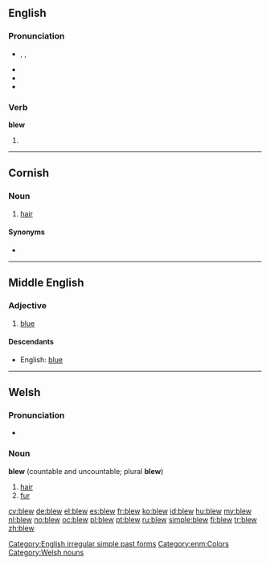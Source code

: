==English==

===Pronunciation===
* {{enPR|blo͞o}}, {{IPA|/bluː/}}, {{SAMPA|/blu:/}}
* {{audio|en-us-blew.ogg|Audio (US)}}
* {{rhymes|uː}}
* {{homophones|blue}}

===Verb===
'''blew'''

# {{simple past of|blow}}

[[Category:English irregular simple past forms]]

----

==Cornish==

===Noun===
{{infl|kw|noun|g=f|singulative|blewen}}

# [[hair]]

====Synonyms====
* {{l|kw|gols}}

----

==Middle English==
<!--this Middle English entry was created using Template:new enm entry-->
===Adjective===
{{infl|enm|adjective}}

# [[blue]]

====Descendants====
* English: [[blue]]

[[Category:enm:Colors]]
----

==Welsh==

===Pronunciation===
* {{audio|Cy-blew.ogg|Audio}}

===Noun===
'''blew''' (countable and uncountable; plural '''blew''')

# [[hair#Noun|hair]]
# [[fur#Noun|fur]]

[[Category:Welsh nouns]]

[[cy:blew]]
[[de:blew]]
[[el:blew]]
[[es:blew]]
[[fr:blew]]
[[ko:blew]]
[[id:blew]]
[[hu:blew]]
[[my:blew]]
[[nl:blew]]
[[no:blew]]
[[oc:blew]]
[[pl:blew]]
[[pt:blew]]
[[ru:blew]]
[[simple:blew]]
[[fi:blew]]
[[tr:blew]]
[[zh:blew]]